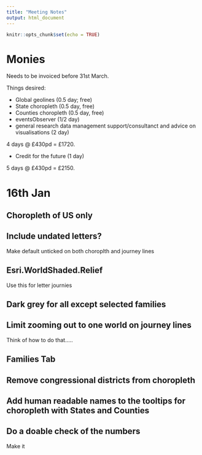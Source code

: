 ```yaml
---
title: "Meeting Notes"
output: html_document
---
```


```r
knitr::opts_chunk$set(echo = TRUE)
```

# Monies

Needs to be invoiced before 31st March.

Things desired:

- Global geolines (0.5 day; free)
- State choropleth (0.5 day, free)
- Counties choropleth (0.5 day, free)
- eventsObserver (1/2 day)
- general research data management support/consultanct and advice on visualisations (2 day)

4 days @ £430pd = £1720.

- Credit for the future (1 day)

5 days @ £430pd = £2150.

# 


# 16th Jan

## Choropleth of US only

## Include undated letters?

Make default unticked on both choroplth and journey lines

## Esri.WorldShaded.Relief

Use this for letter journies

## Dark grey for all except selected families

## Limit zooming out to one world on journey lines

Think of how to do that.....

## Families Tab

## Remove congressional districts from choropleth

## Add human readable names to the tooltips for choropleth with States and Counties

## Do a doable check of the numbers





Make it